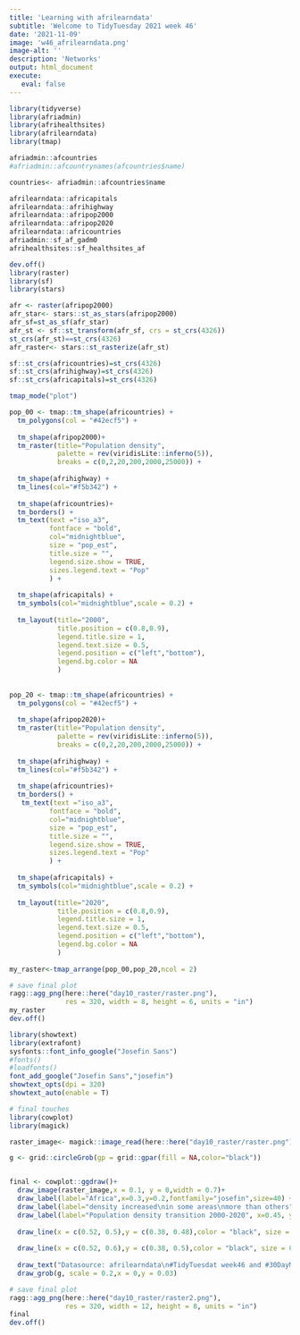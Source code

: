 ```yaml
---
title: 'Learning with afrilearndata'
subtitle: 'Welcome to TidyTuesday 2021 week 46'
date: '2021-11-09'
image: 'w46_afrilearndata.png'
image-alt: ''
description: 'Networks'
output: html_document
execute: 
   eval: false
---
```





```r
library(tidyverse)
library(afriadmin)
library(afrihealthsites)
library(afrilearndata)
library(tmap)
```

```r
afriadmin::afcountries
#afriadmin::afcountrynames(afcountries$name)

countries<- afriadmin::afcountries$name

afrilearndata::africapitals
afrilearndata::afrihighway
afrilearndata::afripop2000
afrilearndata::afripop2020  
afrilearndata::africountries
afriadmin::sf_af_gadm0
afrihealthsites::sf_healthsites_af
```

```r
dev.off()
library(raster)
library(sf)
library(stars)

afr <- raster(afripop2000)
afr_star<- stars::st_as_stars(afripop2000)
afr_sf=st_as_sf(afr_star)
afr_st <- sf::st_transform(afr_sf, crs = st_crs(4326))
st_crs(afr_st)==st_crs(4326)
afr_raster<- stars::st_rasterize(afr_st)
```

```r
sf::st_crs(africountries)=st_crs(4326)
sf::st_crs(afrihighway)=st_crs(4326)
sf::st_crs(africapitals)=st_crs(4326)
```



```r
tmap_mode("plot")

pop_00 <- tmap::tm_shape(africountries) +
  tm_polygons(col = "#42ecf5") +
  
  tm_shape(afripop2000)+
  tm_raster(title="Population density",
            palette = rev(viridisLite::inferno(5)),
            breaks = c(0,2,20,200,2000,25000)) +
  
  tm_shape(afrihighway) +
  tm_lines(col="#f5b342") +
  
  tm_shape(africountries)+
  tm_borders() +
  tm_text(text ="iso_a3", 
          fontface = "bold",
          col="midnightblue",
          size = "pop_est",
          title.size = "",
          legend.size.show = TRUE,
          sizes.legend.text = "Pop"
          ) +
  
  tm_shape(africapitals) +
  tm_symbols(col="midnightblue",scale = 0.2) +
  
  tm_layout(title="2000",
            title.position = c(0.8,0.9),
            legend.title.size = 1,
            legend.text.size = 0.5,
            legend.position = c("left","bottom"),
            legend.bg.color = NA
            )
  
    
pop_20 <- tmap::tm_shape(africountries) +
  tm_polygons(col = "#42ecf5") +
  
  tm_shape(afripop2020)+
  tm_raster(title="Population density",
            palette = rev(viridisLite::inferno(5)),
            breaks = c(0,2,20,200,2000,25000)) +
  
  tm_shape(afrihighway) +
  tm_lines(col="#f5b342") +
  
  tm_shape(africountries)+
  tm_borders() +
   tm_text(text ="iso_a3", 
          fontface = "bold",
          col="midnightblue",
          size = "pop_est",
          title.size = "",
          legend.size.show = TRUE,
          sizes.legend.text = "Pop"
          ) +
  
  tm_shape(africapitals) +
  tm_symbols(col="midnightblue",scale = 0.2) +
  
  tm_layout(title="2020",
            title.position = c(0.8,0.9),
            legend.title.size = 1,
            legend.text.size = 0.5,
            legend.position = c("left","bottom"),
            legend.bg.color = NA
            )  
  
my_raster<-tmap_arrange(pop_00,pop_20,ncol = 2)
```


```r
# save final plot
ragg::agg_png(here::here("day10_raster/raster.png"),
              res = 320, width = 8, height = 6, units = "in")
my_raster
dev.off()
```


```r
library(showtext)
library(extrafont)
sysfonts::font_info_google("Josefin Sans")
#fonts()
#loadfonts()
font_add_google("Josefin Sans","josefin")
showtext_opts(dpi = 320)
showtext_auto(enable = T)
```




```r

# final touches
library(cowplot)
library(magick)

raster_image<- magick::image_read(here::here("day10_raster/raster.png"))

g <- grid::circleGrob(gp = grid::gpar(fill = NA,color="black"))


final <- cowplot::ggdraw()+
  draw_image(raster_image,x = 0.1, y = 0,width = 0.7)+
  draw_label(label="Africa",x=0.3,y=0.2,fontfamily="josefin",size=40) +
  draw_label(label="density increased\nin some areas\nmore than others",x=0.52,y=0.35,fontfamily="josefin",size=8) +
  draw_label(label="Population density transition 2000-2020", x=0.45, y=0.95, size=30, fontfamily="josefin") +
  
  draw_line(x = c(0.52, 0.5),y = c(0.38, 0.48),color = "black", size = 0.2)+
  
  draw_line(x = c(0.52, 0.6),y = c(0.38, 0.5),color = "black", size = 0.2)+
  
  draw_text("Datasource: afrilearndata\n#TidyTuesdat week46 and #30DayMapChallenge day10 Raster\nInfographics: Federica Gazzelloni",x=0.5,y=0.05,family="josefin",size=11)+
  draw_grob(g, scale = 0.2,x = 0,y = 0.03)

# save final plot
ragg::agg_png(here::here("day10_raster/raster2.png"),
              res = 320, width = 12, height = 8, units = "in")
final
dev.off()
```










